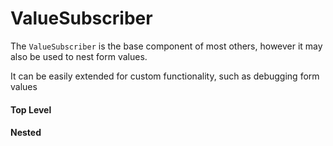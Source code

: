 

<Meta title="Components|ValueSubscriber" component={ValueSubscriber} />

# ValueSubscriber

<Props of={ValueSubscriber} />

The `ValueSubscriber` is the base component of most others, however it may also
be used to nest form values.

<Preview>
  <Story name="default">
    <ExampleForm defaultValues={{ nested: { values: 'Hello world' } }}>
      <ValueSubscriber name="nested">
        <Field name="values" />
      </ValueSubscriber>
    </ExampleForm>
  </Story>
</Preview>

It can be easily extended for custom functionality, such as debugging form values

<Preview>
  <Story name="extended">
    <ExampleForm defaultValues={{ nested: { values: 'Hello world' } }}>
      <h4>Top Level</h4>
      <JSONValue />
      <h4>Nested</h4>
      <JSONValue name="nested" />
    </ExampleForm>
  </Story>
</Preview>
